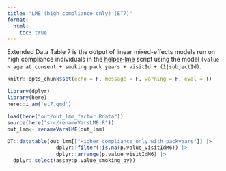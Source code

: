 ```yaml
---
title: "LME (high compliance only) (ET7)"
format:
  html:
    toc: true
---
```


Extended Data Table 7 is the output of linear mixed-effects models run on high compliance individuals in the [helper-lme](helper-lmm.qmd) script using the model `(value ~ age at consent + smoking pack years + visitId + (1|subjectId)`.

```r
knitr::opts_chunk$set(echo = F, message = F, warning = F, eval = T)
```

```r
library(dplyr)
library(here)
here::i_am('et7.qmd')
```

```r
load(here("out/out_lmm_factor.Rdata"))
source(here("src/renameVarsLME.R"))
out_lmm<- renameVarsLME(out_lmm)
```

```r
DT::datatable(out_lmm[["Higher compliance only with packyears"]] |> 
                dplyr::filter(!is.na(p.value_visitIdM6)) |> 
                dplyr::arrange(p.value_visitIdM6) |> 
  dplyr::select(assay:p.value_smoking_py))
```